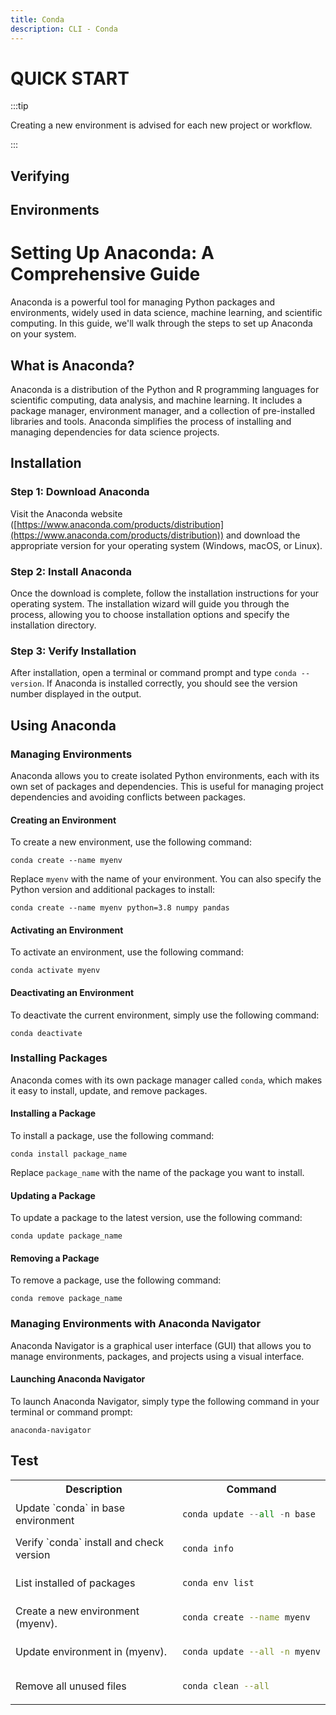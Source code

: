 ```yaml
---
title: Conda
description: CLI - Conda
---
```


# QUICK START

:::tip

Creating a new environment is advised for each new project or workflow.

:::


## Verifying


## Environments

## 


# Setting Up Anaconda: A Comprehensive Guide

Anaconda is a powerful tool for managing Python packages and environments, widely used in data science, machine learning, and scientific computing. In this guide, we'll walk through the steps to set up Anaconda on your system.

## What is Anaconda?

Anaconda is a distribution of the Python and R programming languages for scientific computing, data analysis, and machine learning. It includes a package manager, environment manager, and a collection of pre-installed libraries and tools. Anaconda simplifies the process of installing and managing dependencies for data science projects.

## Installation

### Step 1: Download Anaconda

Visit the Anaconda website ([https://www.anaconda.com/products/distribution](https://www.anaconda.com/products/distribution)) and download the appropriate version for your operating system (Windows, macOS, or Linux).

### Step 2: Install Anaconda

Once the download is complete, follow the installation instructions for your operating system. The installation wizard will guide you through the process, allowing you to choose installation options and specify the installation directory.

### Step 3: Verify Installation

After installation, open a terminal or command prompt and type `conda --version`. If Anaconda is installed correctly, you should see the version number displayed in the output.

## Using Anaconda

### Managing Environments

Anaconda allows you to create isolated Python environments, each with its own set of packages and dependencies. This is useful for managing project dependencies and avoiding conflicts between packages.

#### Creating an Environment

To create a new environment, use the following command:

```shell
conda create --name myenv
```

Replace `myenv` with the name of your environment. You can also specify the Python version and additional packages to install:

```shell
conda create --name myenv python=3.8 numpy pandas
```

#### Activating an Environment

To activate an environment, use the following command:

```shell
conda activate myenv
```

#### Deactivating an Environment

To deactivate the current environment, simply use the following command:

```shell
conda deactivate
```

### Installing Packages

Anaconda comes with its own package manager called `conda`, which makes it easy to install, update, and remove packages.

#### Installing a Package

To install a package, use the following command:

```shell
conda install package_name
```

Replace `package_name` with the name of the package you want to install.

#### Updating a Package

To update a package to the latest version, use the following command:

```shell
conda update package_name
```

#### Removing a Package

To remove a package, use the following command:

```shell
conda remove package_name
```

### Managing Environments with Anaconda Navigator

Anaconda Navigator is a graphical user interface (GUI) that allows you to manage environments, packages, and projects using a visual interface.

#### Launching Anaconda Navigator

To launch Anaconda Navigator, simply type the following command in your terminal or command prompt:

```shell
anaconda-navigator
```

## Test

<table>

<tr>
<th>Description</th>
<th>Command</th>
</tr>

<tr>
<td>
Update `conda` in base environment
</td>
<td>

```py
conda update --all -n base
```

</td>
</tr>

<tr>
<td>
 Verify `conda` install and check version 
</td>
<td>

```bash
conda info
```

</td>
</tr>
<tr>
<td>
List installed of packages
</td>
<td>

```bash
conda env list
```

</td>

</tr>
<tr>
<td>
Create a new environment (myenv).
</td>
<td>

```bash
conda create --name myenv
```

</td>
</tr>

<tr>
<td>
Update environment in (myenv).
</td>
<td>

```bash
conda update --all -n myenv
```

</td>
</tr>

<tr>
<td>
Remove all unused files
</td>
<td>

```bash
conda clean --all
```

</td>
</tr>

</table>
